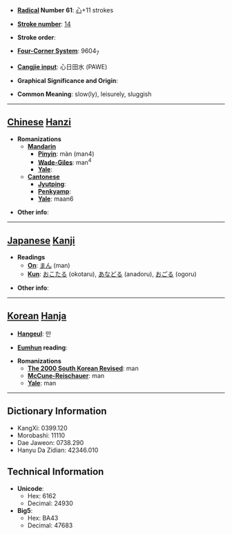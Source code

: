 * '''[[Wiktionary:Chinese radical index| Radical]] Number 61''': [[Wiktionary:Chinese radical index 心|心]]+11 strokes

* '''[[Wiktionary:Chinese total strokes index|Stroke number]]''': [[Wiktionary:Chinese total strokes index 14|14]]

* '''Stroke order''': 

* '''[[Wiktionary:Chinese four corner index|Four-Corner System]]''': 9604<sub>7</sub>

* '''[[Wiktionary:Chinese Cangjie index|Cangjie input]]''': 心日田水 (PAWE)

* '''Graphical Significance and Origin''': 

* '''Common Meaning''': slow(ly), leisurely, sluggish

----

== [[Chinese]] [[Hanzi]] ==

* '''Romanizations'''
** '''[[Mandarin]]'''
*** '''[[Pinyin]]''': màn (man4)
*** '''[[Wade-Giles]]''': man<sup>4</sup>
*** '''[[Yale]]''': 
** '''[[Cantonese]]'''
*** '''[[Jyutping]]''':
*** '''[[Penkyamp]]''': 
*** '''[[Yale]]''': maan6

* '''Other info''': 

----

== [[Japanese]] [[Kanji]] ==

* '''Readings'''
** '''[[On]]''': [[まん]] (man)
** '''[[Kun]]''': [[おこたる]] (okotaru), [[あなどる]] (anadoru), [[おごる]] (ogoru)

* '''Other info''':  

----

== [[Korean]] [[Hanja]] ==

* '''[[Hangeul]]''': 만

* '''[[Eumhun]] reading''': 

* '''Romanizations'''
** '''[[The 2000 South Korean Revised Romanization|The 2000 South Korean Revised]]''': man
** '''[[McCune-Reischauer]]''': man
** '''[[Yale]]''': man

----

== Dictionary Information ==

* KangXi: 0399.120
* Morobashi: 11110
* Dae Jaweon: 0738.290
* Hanyu Da Zidian: 42346.010

== Technical Information ==

* '''Unicode''':
** Hex: 6162
** Decimal: 24930
* '''Big5''':
** Hex: BA43
** Decimal: 47683